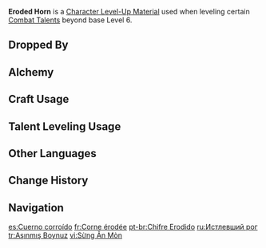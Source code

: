 {{Item Infobox
|id           = 113068
|image        = Item Eroded Horn.png
|type         = Character Level-Up Materials
|invCategory  = Character Development Items
|group        = Lord of Eroded Primal Fire Materials
|group2       = Weekly Boss Drops
|quality      = 5
|description  = The Lord of Eroded Primal Fire's blazing horn, cut off in the heat of battle.<br>Legend has it that the original primal flame was the birthplace of light and wisdom, and the horn of the [[Pyro Dragon]] shone like a pillar of fire, illuminating the savage, desolate world.<br>And though the base of the flaming horn has been corroded, the light that once illuminated the world remains without blemish.
|source1      = Lv. 70+ [[Lord of Eroded Primal Fire]] Reward
}}
'''Eroded Horn''' is a [[Character Level-Up Material]] used when leveling certain [[Combat Talents]] beyond base Level 6.

==Dropped By==
{{Dropped By|level=70}}

==Alchemy==
{{Recipe
|type = Crafting
|Eroded Sunfire = 1
|Dream Solvent = 1
|sort = Eroded Sunfire;Dream Solvent
}}
{{Recipe
|type = Crafting
|Eroded Scale-Feather = 1
|Dream Solvent = 1
|sort = Eroded Scale-Feather;Dream Solvent
}}

==Craft Usage==
{{Craft Usage}}

==Talent Leveling Usage==
{{Talent Leveling Usage}}

==Other Languages==
{{Other Languages
|en       = Eroded Horn
|zhs      = 蚀灭的灵犀
|zhs_rm   = 
|zht      = 蝕滅的靈犀
|zht_rm   = 
|zh_tl    = 
|ja       = 蝕滅の焔角
|ja_rm    = Shokumetsu no Enkaku{{Assumed}}
|ja_tl    = 
|ko       = 침식된 불꽃뿔
|ko_tl    = 
|es       = Cuerno corroído
|es_tl    = Corroded Horn
|fr       = Corne érodée
|fr_tl    = Eroded Horn
|ru       = Истлевший рог
|ru_tl    = Decayed Horn
|th       = Eroded Horn
|vi       = Sừng Ăn Mòn
|vi_tl    = 
|de       = Erodiertes Horn
|de_tl    = Eroded Horn
|id       = Eroded Horn
|pt       = Chifre Erodido
|pt_tl    = 
|tr       = Aşınmış Boynuz
|tr_tl    = 
|it       = Corno eroso
|it_tl    = 
}}

==Change History==
{{Change History|5.3}}

==Navigation==
{{Development Item Navbox|Character Level-Up Materials}}

[[es:Cuerno corroído]]
[[fr:Corne érodée]]
[[pt-br:Chifre Erodido]]
[[ru:Истлевший рог]]
[[tr:Aşınmış Boynuz]]
[[vi:Sừng Ăn Mòn]]